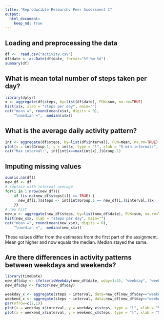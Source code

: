 ```yaml
---
title: "Reproducible Research: Peer Assessment 1"
output: 
  html_document:
    keep_md: true
---
```



## Loading and preprocessing the data
```r
df <-  read.csv("activity.csv")
df$date <- as.Date(df$date, format="%Y-%m-%d")
summary(df)
```

## What is mean total number of steps taken per day?
```r
library(dplyr)
x <- aggregate(df$steps, by=list(df$date), FUN=sum, na.rm=TRUE)
hist(x$x, xlab = "steps per day", main="")
cat("mean =", round(mean(x$x), digits = 0), 
    "\nmedian =",  median(x$x))
```


## What is the average daily activity pattern?
```r
int <- aggregate(df$steps, by=list(df$interval), FUN=mean, na.rm=TRUE)
plot(x = int$Group.1, y = int$x, type = "l", xlab = "5-min intermals", ylab = "steps")
cat("Max interval:", int[int$x==max(int$x),]$Group.1)
```



## Imputing missing values
```r
sum(is.na(df))
new_df <- df
# replace with interval average
for(i in 1:nrow(new_df)){
    if (is.na(new_df$steps[i]) == TRUE) {
      new_df[i,]$steps <- int[int$Group.1 == new_df[i,]$interval,]$x
    }}
# new hist
new_x <- aggregate(new_df$steps, by=list(new_df$date), FUN=sum, na.rm=TRUE)
hist(new_x$x, xlab = "steps per day", main="")
cat("mean =", round(mean(new_x$x), digits = 0), 
    "\nmedian =",  median(new_x$x))
```

These values differ from the estimates from the first part of the assignment. Mean got higher and now equals the median. Median stayed the same.

## Are there differences in activity patterns between weekdays and weekends?
```r
library(timeDate)
new_df$day <- ifelse(isWeekday(new_df$date, wday=1:5), "weekday", "weekend")
new_df$day <- factor(new_df$day)

weekday_x <- aggregate(steps ~ interval, data=new_df[new_df$day=="weekday",], FUN=mean)
weekend_x <- aggregate(steps ~ interval, data=new_df[new_df$day=="weekend",], FUN=mean)
par(mfrow=c(2,1))
plot(x = weekday_x$interval, y = weekday_x$steps, type = "l", xlab = "5-min intermals", ylab = "steps", main="weekday")
plot(x = weekend_x$interval, y = weekend_x$steps, type = "l", xlab = "5-min intermals", ylab = "steps", main="weekend")
```

